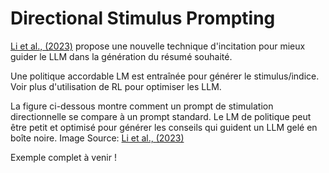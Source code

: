 # Directional Stimulus Prompting


[Li et al., (2023)](https://arxiv.org/abs/2302.11520) propose une nouvelle technique d'incitation pour mieux guider le LLM dans la génération du résumé souhaité.

Une politique accordable LM est entraînée pour générer le stimulus/indice. Voir plus d'utilisation de RL pour optimiser les LLM.

La figure ci-dessous montre comment un prompt de stimulation directionnelle se compare à un prompt standard. Le LM de politique peut être petit et optimisé pour générer les conseils qui guident un LLM gelé en boîte noire.
<Screenshot src={DSP} alt="DSP" />
Image Source: [Li et al., (2023)](https://arxiv.org/abs/2302.11520)

Exemple complet à venir !